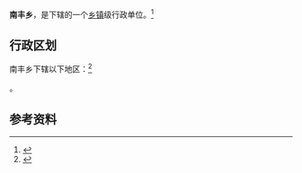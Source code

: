 {{中国乡级行政区|62/07/22/200/000}}

'''南丰乡'''，是{{PRC admin/fullname|62/07/22/200/000|3}}下辖的一个[[乡镇|乡镇]]级行政单位。<ref>{{PRC admin/ref sgc|{{PRC admin/parent|62/07/22/200/000}}}}</ref>

== 行政区划 ==

南丰乡下辖以下地区：<ref>{{PRC admin/ref sgc|62/07/22/200/000}}</ref>

{{PRC admin/children|62/07/22/200/000}}。

== 参考资料 ==

{{reflist}}

{{行政区划小作品}}
{{PRC admin/navcat|62/07/22/200/000}}